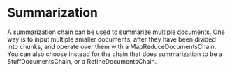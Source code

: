 # Summarization

A summarization chain can be used to summarize multiple documents. One way is to input multiple smaller documents, after they have been divided into chunks, and operate over them with a MapReduceDocumentsChain. You can also choose instead for the chain that does summarization to be a StuffDocumentsChain, or a RefineDocumentsChain.


<Example/>


